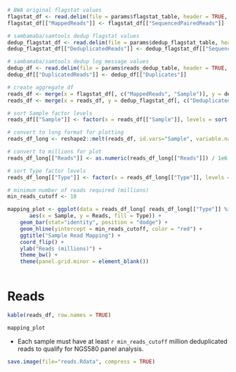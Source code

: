```r
# BWA original flagstat values
flagstat_df <- read.delim(file = params$flagstat_table, header = TRUE, sep = '\t') 
flagstat_df[["MappedReads"]] <- flagstat_df[["SequencedPairedReads"]]

# sambamaba/samtools dedup flagstat values
dedup_flagstat_df <- read.delim(file = params$dedup_flagstat_table, header = TRUE, sep = '\t')
dedup_flagstat_df[["DeduplicatedReads"]] <- dedup_flagstat_df[["SequencedPairedReads"]]

# sambamaba/samtools dedup log message values
dedup_df <- read.delim(file = params$reads_dedup_table, header = TRUE, sep = '\t')
dedup_df[["DuplicatedReads"]] <- dedup_df[["Duplicates"]]

# create aggregate df
reads_df <- merge(x = flagstat_df[, c("MappedReads", "Sample")], y = dedup_df[, c("DuplicatedReads", "Sample")], by = "Sample")
reads_df <- merge(x = reads_df, y = dedup_flagstat_df[, c("DeduplicatedReads", "Sample")], by = "Sample")

# sort Sample factor levels
reads_df[["Sample"]] <- factor(x = reads_df[["Sample"]], levels = sort(unique(as.character(reads_df[["Sample"]]), decreasing = TRUE)))

# convert to long format for plotting
reads_df_long <- reshape2::melt(reads_df, id.vars="Sample", variable.name="Type", value.name="Reads")

# convert to millions for plot
reads_df_long[["Reads"]] <- as.numeric(reads_df_long[["Reads"]]) / 1e6

# sort Type factor levels
reads_df_long[["Type"]] <- factor(x = reads_df_long[["Type"]], levels = sort(unique(as.character(reads_df_long[["Type"]]), decreasing = TRUE)))

# minimum number of reads required (millions)
min_reads_cutoff <- 10

mapping_plot <- ggplot(data = reads_df_long[ reads_df_long[["Type"]] %in% c("MappedReads", "DeduplicatedReads") , ], 
       aes(x = Sample, y = Reads, fill = Type)) + 
    geom_bar(stat="identity", position = "dodge") +
    geom_hline(yintercept = min_reads_cutoff, color = "red") +
    ggtitle("Sample Read Mapping") +
    coord_flip() +
    ylab("Reads (millions)") +
    theme_bw() +
    theme(panel.grid.minor = element_blank())
    
```

# Reads

```r
kable(reads_df, row.names = TRUE)
```

```r
mapping_plot
```

- Each sample must have at least `r min_reads_cutoff` million deduplicated reads to qualify for NGS580 panel analysis.

```r
save.image(file="reads.Rdata", compress = TRUE)
```
